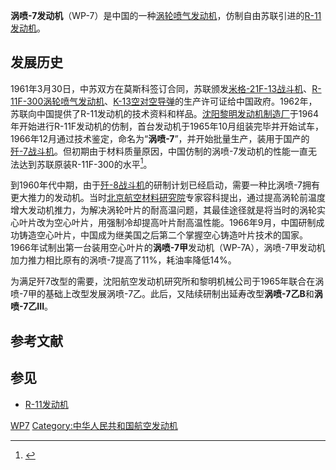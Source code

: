 {{noteTA
|G1=Military
|G2=Aero
|1=zh-cn:米格-; zh-tw:MiG-; zh-hk:米格-;
}}
{{飛行器發動機
|名稱 = 涡喷-7<br><small>WP-7</small>
|圖片 = 
|照片說明 = 
|類型 = [[涡轮喷气发动机|涡轮喷气发动机]]
|原產國 = {{CHN}}
|設計 = [[沈阳黎明发动机制造厂|沈阳黎明发动机制造厂]]
|生產 = 
|首次試驗 = 1965年
|生產年份 = 
|主要應用 = [[歼-7|歼-7]]、[[歼-8|歼-8]]
|產量 = 
|單位造價 = 
|研發成本 = 
|衍生自 = [[R-11发动机|R-11F-300]]
|衍生型 = 
|數據 = 涡喷-7
|長度 = 4,600毫米 
|直徑 = 906毫米
|淨重 = 1,151公斤
|燃料 = 
|旁通比 = 
|壓縮機 = 轴流式
|燃燒室 = 
|渦輪 = 
|後燃器 = 
|控制系統 = 
|推力 = 净推力：38.2千牛<br/>加力推力：56.3千牛
|耗油率 = 
|壓縮比 = 
|推重比 = 
|渦輪前溫度 = 
|空氣流量 = 
}}

'''涡喷-7发动机'''（WP-7）是中国的一种[[涡轮喷气发动机|涡轮喷气发动机]]，仿制自由苏联引进的[[R-11发动机|R-11发动机]]。

==发展历史==
1961年3月30日，中苏双方在莫斯科签订合同，苏联颁发[[米格-21战斗机|米格-21F-13战斗机]]、[[R-11发动机|R-11F-300涡轮喷气发动机]]、[[K-13导弹|K-13空对空导弹]]的生产许可证给中国政府。1962年，苏联向中国提供了R-11发动机的技术资料和样品。[[沈阳黎明发动机制造厂|沈阳黎明发动机制造厂]]于1964年开始进行R-11F发动机的仿制，首台发动机于1965年10月组装完毕并开始试车，1966年12月通过技术鉴定，命名为“'''涡喷-7'''”，并开始批量生产，装用于国产的[[歼-7|歼-7战斗机]]。但初期由于材料质量原因，中国仿制的涡喷-7发动机的性能一直无法达到苏联原装R-11F-300的水平<ref>{{Cite web |url=http://mil.news.sina.com.cn/p/2007-12-26/0727478326.html |title=枭龙之心：国产军用涡喷发动机发展揭秘 |accessdate=2011-08-14 |publisher=现代兵器 |date=2007-12-26 |archive-date=2020-10-31 |archive-url=https://web.archive.org/web/20201031111308/http://mil.news.sina.com.cn/p/2007-12-26/0727478326.html |dead-url=no }}</ref>。

到1960年代中期，由于[[歼-8|歼-8战斗机]]的研制计划已经启动，需要一种比涡喷-7拥有更大推力的发动机。当时[[北京航空材料研究院|北京航空材料研究院]]专家容科提出，通过提高涡轮前温度增大发动机推力，为解决涡轮叶片的耐高温问题，其最佳途径就是将当时的涡轮实心叶片改为空心叶片，用强制冷却提高叶片耐高温性能。1966年9月，中国研制成功铸造空心叶片，中国成为继美国之后第二个掌握空心铸造叶片技术的国家。1966年试制出第一台装用空心叶片的'''涡喷-7甲'''发动机（WP-7A），涡喷-7甲发动机加力推力相比原有的涡喷-7提高了11%，耗油率降低14%。

为满足歼7改型的需要，沈阳航空发动机研究所和黎明机械公司于1965年联合在涡喷-7甲的基础上改型发展涡喷-7乙。此后，又陆续研制出延寿改型'''涡喷-7乙B'''和'''涡喷-7乙III'''。

==参考文献==
{{Reflist}}

==参见==
{{Portal|航空|Aviacionavion.png|100}}
*[[R-11发动机|R-11发动机]]

{{中国人民解放军航空发动机}}

[[Category:涡轮喷气发动机|WP7]]
[[Category:中华人民共和国航空发动机|Category:中华人民共和国航空发动机]]
